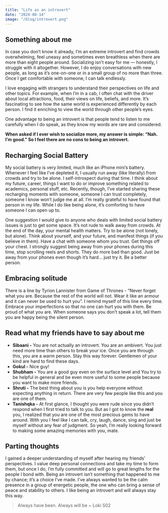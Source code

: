 ```yaml
---
title: "Life as an introvert"
date: "2024-08-14"
image: "/blog/introvert.png"
---
```


## Something about me

In case you don’t know it already, I’m an extreme introvert and find crowds overwhelming, feel uneasy and sometimes even breathless when there are more than eight people around. Socializing isn’t easy for me — honestly, I struggle with it altogether. However, I do enjoy conversations with new people, as long as it’s one-on-one or in a small group of no more than three. Once I get comfortable with someone, I can talk endlessly.

I love engaging with strangers to understand their perspectives on life and other topics. For example, when I’m in a cab, I often chat with the driver about local attractions, food, their views on life, beliefs, and more. It’s fascinating to see how the same world is experienced differently by each person. I find it enriching to view the world through other people’s eyes.

One advantage to being an introvert is that people tend to listen to me carefully when I do speak, as they know my words are rare and considered.

**When asked if I ever wish to socialize more, my answer is simple: “Nah. I’m good.” So I feel there are no cons to being an introvert.**

## Recharging Social Battery

My social battery is very limited, much like an iPhone mini’s battery. Whenever I feel like I’ve depleted it, I usually run away (like literally) from crowds and try to be alone. I self-introspect during that time. I think about my future, career, things I want to do or improve something related to academics, personal stuff, etc. Recently, though, I’ve started sharing these recharging moments with someone, someone I can trust completely, someone I know won’t judge me at all. I’m really grateful to have found that person in my life. While I do like being alone, it’s comforting to have someone I can open up to.

One suggestion I would give to anyone who deals with limited social battery issues is just to get some space. It’s not rude to walk away from crowds. At the end of the day, your mental health matters. Try to be alone (not lonely, but alone). Think about yourself, and your future, and manifest things (if you believe in them). Have a chat with someone whom you trust. Get things off your chest. I strongly suggest being away from your phones during this time, stop scrolling reels and shorts. They do more bad than good. Just be away from your phones even though it’s hard… just try it. Be a better person.

## Embracing solitude

There is a line by Tyrion Lannister from Game of Thrones - “Never forget what you are. Because the rest of the world will not. Wear it like an armour and it can never be used to hurt you”. I remind myself of this line every time. Embrace your imperfections so that no one can hurt you with them. Be proud of what you are. When someone says you don’t speak a lot, tell them you are happy being the silent person.

## Read what my friends have to say about me

- **Sibaani -** You are not actually an introvert. You are an ambivert. You just need more time than others to break your ice. Once you are through this, you are a warm person. Stay this way forever. Gentlemen of your kind are hard to find these days.
- **Gokul -** Nice guy!
- **Shubham -** You are a good guy even on the surface level and You try to be helpful in general and be even more useful to some people because you want to make more friends.
- **Shruti -** The best thing about you is you help everyone without expecting anything in return. There are very few people like this and you are one of them.
- **Tanishqka -** At first glance, I thought you were rude since you didn’t respond when I first tried to talk to you. But as I got to know the **real** you, I realized that you are one of the most precious gems to have around. With you I feel like I can talk, cry, laugh, dance, sing and just be myself without any fear of judgment. So yeah, I’m really looking forward to making some amazing memories with you, mate.

## Parting thoughts

I gained a deeper understanding of myself after hearing my friends’ perspectives. I value deep personal connections and take my time to form them, but once I do, I’m fully committed and will go to great lengths for the people I bond with. Being an introvert isn’t something that happened to me by chance; it’s a choice I’ve made. I’ve always wanted to be the calm presence in a group of energetic people, the one who can bring a sense of peace and stability to others. I like being an introvert and will always stay this way.

> Always have been. Always will be ~ Loki S02
